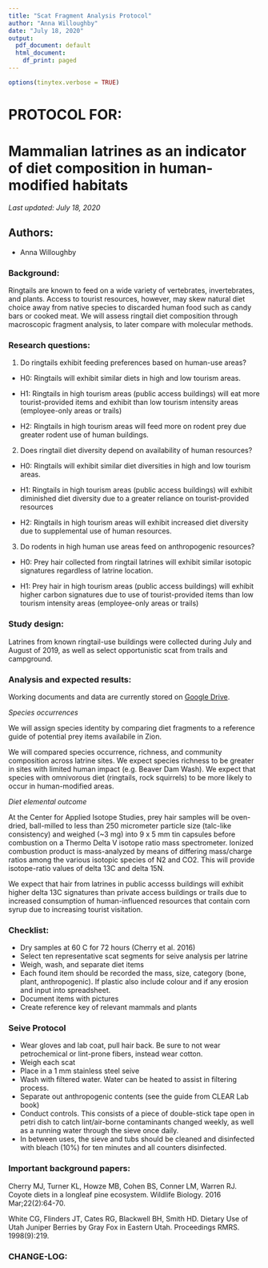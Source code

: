 ```yaml
---
title: "Scat Fragment Analysis Protocol"
author: "Anna Willoughby"
date: "July 18, 2020"
output:
  pdf_document: default
  html_document:
    df_print: paged
---
```

```r
options(tinytex.verbose = TRUE)

```

# PROTOCOL FOR: 
# Mammalian latrines as an indicator of diet composition in human-modified habitats

_Last updated: July 18, 2020_

## Authors: 

* Anna Willoughby

### Background: 

Ringtails are known to feed on a wide variety of vertebrates, invertebrates, and plants. Access to tourist resources, however, may skew natural diet choice away from native species to discarded human food such as candy bars or cooked meat. We will assess ringtail diet composition through macroscopic fragment analysis, to later compare with molecular methods. 


### Research questions:
1. Do ringtails exhibit feeding preferences based on human-use areas? 
- H0: Ringtails will exhibit similar diets in high and low tourism areas. 

- H1: Ringtails in high tourism areas (public access buildings) will eat more tourist-provided items and exhibit than low tourism intensity areas (employee-only areas or trails)

- H2: Ringtails in high tourism areas will feed more on rodent prey due greater rodent use of human buildings.

2. Does ringtail diet diversity depend on availability of human resources? 

- H0: Ringtails will exhibit similar diet diversities in high and low tourism areas. 

- H1: Ringtails in high tourism areas (public access buildings) will exhibit diminished diet diversity due to a greater reliance on tourist-provided resources

- H2: Ringtails in high tourism areas will exhibit increased diet diversity due to supplemental use of human resources. 

3. Do rodents in high human use areas feed on anthropogenic resources? 

- H0: Prey hair collected from ringtail latrines will exhibit similar isotopic signatures regardless of latrine location. 

- H1: Prey hair in high tourism areas (public access buildings) will exhibit higher carbon signatures due to use of tourist-provided items than low tourism intensity areas (employee-only areas or trails)

### Study design: 
Latrines from known ringtail-use buildings were collected during July and August of 2019, as well as select opportunistic scat from trails and campground. 

### Analysis and expected results: 

Working documents and data are currently stored on [Google Drive](https://drive.google.com/drive/folders/1cVOD9a0A9DKjS9GKHL3NcU9L2hVmYCkv?usp=sharing).

*Species occurrences* 

We will assign species identity by comparing diet fragments to a reference guide of potential prey items availabile in Zion. 

We will compared species occurrence, richness, and community composition across latrine sites. We expect species richness to be greater in sites with limited human impact (e.g. Beaver Dam Wash). We expect that species with omnivorous diet (ringtails, rock squirrels) to be more likely to occur in human-modified areas. 



*Diet elemental outcome*

At the Center for Applied Isotope Studies, prey hair samples will be oven-dried, ball-milled to less than 250 micrometer particle size (talc-like consistency) and weighed (~3 mg) into 9 x 5 mm tin capsules before combustion on a Thermo Delta V isotope ratio mass spectrometer. Ionized combustion product is mass-analyzed by means of differing mass/charge ratios among the various isotopic species of N2 and CO2. This will provide isotope-ratio values of delta 13C and delta 15N. 

We expect that hair from latrines in public accesss buildings will exhibit higher delta 13C signatures than private access buildings or trails due to increased consumption of human-influenced resources that contain corn syrup due to increasing tourist visitation.

### Checklist: 
- Dry samples at 60 C for 72 hours (Cherry et al. 2016)
- Select ten representative scat segments for seive analysis per latrine
- Weigh, wash, and separate diet items 
- Each found item should be recorded the mass, size, category (bone, plant, anthropogenic). If plastic also include colour and if any erosion and input into spreadsheet. 
- Document items with pictures
- Create reference key of relevant mammals and plants 

### Seive Protocol 
- Wear gloves and lab coat, pull hair back. Be sure to not wear petrochemical or lint-prone fibers, instead wear cotton. 
- Weigh each scat
- Place in a 1 mm stainless steel seive
- Wash with filtered water. Water can be heated to assist in filtering process. 
- Separate out anthropogenic contents (see the guide from CLEAR Lab book)
- Conduct controls. This consists of a piece of double-stick tape open in petri dish to catch lint/air-borne contaminants changed weekly, as well as a running water through the sieve once daily. 
- In between uses, the sieve and tubs should be cleaned and disinfected with bleach (10%) for ten minutes and all counters disinfected. 

### Important background papers: 
Cherry MJ, Turner KL, Howze MB, Cohen BS, Conner LM, Warren RJ. Coyote diets in a longleaf pine ecosystem. Wildlife Biology. 2016 Mar;22(2):64-70.

White CG, Flinders JT, Cates RG, Blackwell BH, Smith HD. Dietary Use of Utah Juniper Berries by Gray Fox in Eastern Utah. Proceedings RMRS. 1998(9):219.

### CHANGE-LOG:
